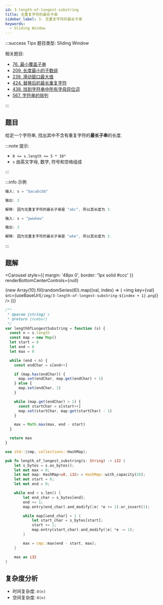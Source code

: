 ```yaml
---
id: 3-length-of-longest-substring
title: 无重复字符的最长子串
sidebar_label: 3. 无重复字符的最长子串
keywords:
  - Sliding Window
---
```


:::success Tips
题目类型: Sliding Window

相关题目:

- [76. 最小覆盖子串](/leetcode/hard/76-min-window)
- [209. 长度最小的子数组](/leetcode/medium/209-min-sub-array-len)
- [239. 滑动窗口最大值](/leetcode/hard/239-max-sliding-window)
- [424. 替换后的最长重复字符](/leetcode/medium/424-character-replacement)
- [438. 找到字符串中所有字母异位词](/leetcode/medium/438-find-anagrams)
- [567. 字符串的排列](/leetcode/medium/567-check-inclusion)

:::

## 题目

给定一个字符串, 找出其中不含有重复字符的**最长子串**的长度.

:::note 提示:

- `0 <= s.length <= 5 * 10⁴`
- `s` 由英文字母, 数字, 符号和空格组成

:::

:::info 示例

```ts
输入: s = "bacabcbb"

输出: 3

解释: 因为无重复字符的最长子串是 "abc", 所以其长度为 3.
```

```ts
输入: s = "pwwkew"

输出: 3

解释: 因为无重复字符的最长子串是 "wke", 所以其长度为 3.
```

:::

## 题解


<Carousel
  style={{ margin: '48px 0', border: '1px solid #ccc' }}
  renderBottomCenterControls={null}
>
  {new Array(10).fill(randomSeries(6)).map((val, index) => (
    <img
      key={val}
      src={useBaseUrl(`/img/3-length-of-longest-substring-${index + 1}.png`)}
    />
  ))}
</Carousel>


<Tabs>
  <TabItem value="JavaScript" label="JavaScript" default>

```ts
/**
 * @param {string} s
 * @return {number}
 */
var lengthOfLongestSubstring = function (s) {
  const n = s.length
  const map = new Map()
  let start = 0
  let end = 0
  let max = 0

  while (end < n) {
    const endChar = s[end++]

    if (map.has(endChar)) {
      map.set(endChar, map.get(endChar) + 1)
    } else {
      map.set(endChar, 1)
    }

    while (map.get(endChar) > 1) {
      const startChar = s[start++]
      map.set(startChar, map.get(startChar) - 1)
    }

    max = Math.max(max, end - start)
  }

  return max
}
```

</TabItem>

<TabItem value="Rust" label="Rust">

```rust
use std::{cmp, collections::HashMap};

pub fn length_of_longest_substring(s: String) -> i32 {
    let s_bytes = s.as_bytes();
    let mut max = 0;
    let mut map: HashMap<u8, i32> = HashMap::with_capacity(26);
    let mut start = 0;
    let mut end = 0;

    while end < s.len() {
        let end_char = s_bytes[end];
        end += 1;
        map.entry(end_char).and_modify(|e| *e += 1).or_insert(1);

        while map[&end_char] > 1 {
            let start_char = s_bytes[start];
            start += 1;
            map.entry(start_char).and_modify(|e| *e -= 1);
        }

        max = cmp::max(end - start, max);
    }

    max as i32
}

```

</TabItem>
</Tabs>

## 复杂度分析

- 时间复杂度: `O(n)`
- 空间复杂度: `O(n)`
